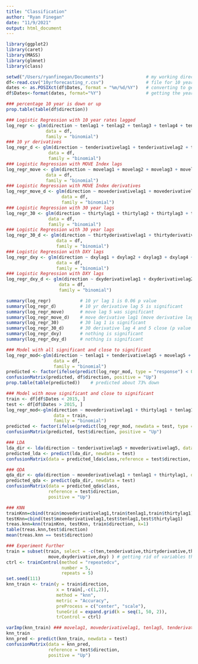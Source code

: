 ```yaml
---
title: "Classification"
author: "Ryan Finegan"
date: "11/9/2021"
output: html_document
---
```


```r
library(ggplot2)
library(caret)
library(MASS)
library(glmnet)
library(class)

setwd("/Users/ryanfinegan/Documents")                # my working directory
df<-read.csv("10yrforecasting_r.csv")                # file for 10 year prediction
dates <- as.POSIXct(df$Dates, format = "%m/%d/%Y")   # converting to get just the year
df$Dates<-format(dates, format="%Y")                 # getting the year in dates

### percentage 10 year is down or up
prop.table(table(df$direction))   
```

```r
### Logistic Regression with 10 year rates lagged
log_regr <- glm(direction ~ tenlag1 + tenlag2 + tenlag3 + tenlag4 + tenlag5,
               data = df, 
               family = "binomial")
### 10 yr derivatives
log_regr_d <- glm(direction ~ tenderivativelag1 + tenderivativelag2 + tenderivativelag3 + tenderivativelag4 + tenderivativelag5,
                data = df, 
                family = "binomial")
### Logistic Regression with MOVE Index lags
log_regr_move <- glm(direction ~ movelag1 + movelag2 + movelag3 + movelag4 + movelag5,
               data = df, 
               family = "binomial")
### Logistic Regression with MOVE Index derivatives
log_regr_move_d <- glm(direction ~ movederivativelag1 + movederivativelag2 + movederivativelag3 + movederivativelag4 + movederivativelag5,
                     data = df, 
                     family = "binomial")
### Logistic Regression with 30 year lags
log_regr_30 <- glm(direction ~ thirtylag1 + thirtylag2 + thirtylag3 + thirtylag4 + thirtylag5,
                data = df, 
                family = "binomial")
### Logistic Regression with 30 year lags
log_regr_30_d <- glm(direction ~ thirtyderivativelag1 + thirtyderivativelag2 + thirtyderivativelag3 + thirtyderivativelag4 + thirtyderivativelag5,
                   data = df, 
                   family = "binomial")
### Logistic Regression with DXY lags
log_regr_dxy <- glm(direction ~ dxylag1 + dxylag2 + dxylag3 + dxylag4 + dxylag5,
                   data = df, 
                   family = "binomial")
### Logistic Regression with DXY lags
log_regr_dxy_d <- glm(direction ~ dxyderivativelag1 + dxyderivativelag2 + dxyderivativelag3 + dxyderivativelag4 + dxyderivativelag5,
                    data = df, 
                    family = "binomial")
```

```r
summary(log_regr)           # 10 yr lag 1 is 0.06 p value
summary(log_regr_d)         # 10 yr derivative lag 5 is significant
summary(log_regr_move)      # move lag 5 was significant
summary(log_regr_move_d)    # move derivative lag1 (move derivative lag 5 p value was 0.057)
summary(log_regr_30)        # 30 lag 1 is significant
summary(log_regr_30_d)      # 30 derivative lag 4 and 5 close (p value 0.051 and 0.052)
summary(log_regr_dxy)       # nothing is significant
summary(log_regr_dxy_d)     # nothing is significant
```

```r
### Model with all significant and close to significant
log_regr_mod<-glm(direction ~ tenlag1 + tenderivativelag5 + movelag5 + movederivativelag1 + movederivativelag5 + thirtylag1 + thirtyderivativelag4 + thirtyderivativelag5,
                  data = df, 
                  family = "binomial")
predicted <- factor(ifelse(predict(log_regr_mod, type = "response") < 0.5, "Down", "Up"))
confusionMatrix(predicted, df$direction, positive = "Up")
prop.table(table(predicted))    # predicted about 73% down
```

```r
### Model with move significant and close to significant
train <- df[df$Dates < 2015, ]
test <- df[df$Dates > 2015, ]
log_regr_mod<-glm(direction ~ movederivativelag1 + thirtylag1 + tenlag1,
                  data = train, 
                  family = "binomial")
predicted <- factor(ifelse(predict(log_regr_mod, newdata = test, type = "response") < 0.5, "Down", "Up"))
confusionMatrix(predicted, test$direction, positive = "Up")
```

```r
### LDA
lda_dir <- lda(direction ~ tenderivativelag5 + movederivativelag5, data = train)
predicted_lda <- predict(lda_dir, newdata = test)
confusionMatrix(data = predicted_lda$class,reference = test$direction, positive = "Up")
```

```r
### QDA 
qda_dir <- qda(direction ~ movederivativelag1 + tenlag1 + thirtylag1, data = train)
predicted_qda <- predict(qda_dir, newdata = test)
confusionMatrix(data = predicted_qda$class, 
                reference = test$direction, 
                positive = "Up")
```

```r
### KNN
trainKnn=cbind(train$movederivativelag1,train$tenlag1,train$thirtylag1)
testKnn=cbind(test$movederivativelag1,test$tenlag1,test$thirtylag1)
treas.knn=knn(trainKnn, testKnn, train$direction, k=1)
table(treas.knn,test$direction)
mean(treas.knn == test$direction)
```

```r

### Experiment Further
train = subset(train, select = -c(ten,tenderivative,thirtyderivative,thirty,movederivative,
                move,dxyderivative,dxy) ) # getting rid of variables that aren't lagged
ctrl <- trainControl(method = "repeatedcv",
                     number = 5,
                     repeats = 5)
set.seed(111)
knn_train <- train(y = train$direction,
                   x = train[,-c(1,2)],
                   method = "knn",
                   metric = "Accuracy",
                   preProcess = c("center", "scale"),
                   tuneGrid = expand.grid(k = seq(1, 50, 2)),
                   trControl = ctrl)

varImp(knn_train) ### movelag1, movederivativelag1, tenlag5, tenderivativelag5
knn_train
knn_pred <- predict(knn_train, newdata = test)
confusionMatrix(data = knn_pred, 
                reference = test$direction, 
                positive = "Up")
```